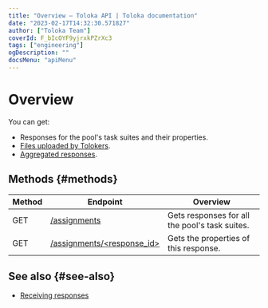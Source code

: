 ```yaml
---
title: "Overview — Toloka API | Toloka documentation"
date: "2023-02-17T14:32:30.571827"
author: ["Toloka Team"]
coverId: F_bIcOYF9yjrxkPZrXc3
tags: ["engineering"]
ogDescription: ""
docsMenu: "apiMenu"
---
```



# Overview

You can get:

- Responses for the pool's task suites and their properties.
- [Files uploaded by Tolokers](/docs/api/attachments).
- [Aggregated responses](/docs/api/aggregated-solutions).

## Methods {#methods}

Method | Endpoint | Overview
----- | ----- | -----
GET | [/assignments](/docs/api/result) | Gets responses for all the pool's task suites.
GET | [/assignments/<response_id>](/docs/api/get-assignment-id) | Gets the properties of this response.

## See also {#see-also}

- [Receiving responses](/docs/guide/result-of-eval)

<ContactGuideSupport/>
